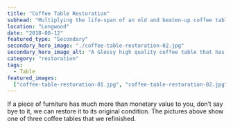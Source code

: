 ```yaml
---
title: "Coffee Table Restoration"
subhead: "Multiplying the life-span of an old and beaten-up coffee table."
location: "Longwood"
date: "2018-08-12"
featured_type: "Secondary"
secondary_hero_image: "./coffee-table-restoration-02.jpg"
secondary_hero_image_alt: "A Glossy high quality coffee table that has been restored to look brand new"
category: "restoration"
tags:
  - Table
featured_images:
  ["coffee-table-restoration-01.jpg", "coffee-table-restoration-02.jpg"]
---
```


If a piece of furniture has much more than monetary value to you, don’t say bye to it, we can restore it to its original condition. The pictures above show one of three coffee tables that we refinished.
